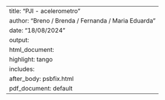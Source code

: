 ---
title: "PJI - acelerometro"
author: "Breno / Brenda / Fernanda / Maria Eduarda"
date: "18/08/2024"
output: 
  html_document:
    highlight: tango
    includes:
      after_body: psbfix.html
  pdf_document: default
---